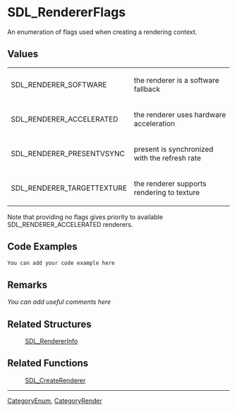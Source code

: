 
= SDL_RendererFlags =
An enumeration of flags used when creating a rendering context.


== Values ==
{|
|SDL_RENDERER_SOFTWARE
|the renderer is a software fallback
|-
|SDL_RENDERER_ACCELERATED
|the renderer uses hardware acceleration
|-
|SDL_RENDERER_PRESENTVSYNC
|present is synchronized with the refresh rate
|-
|SDL_RENDERER_TARGETTEXTURE
|the renderer supports rendering to texture
|}

Note that providing no flags gives priority to available SDL_RENDERER_ACCELERATED renderers.

== Code Examples ==
<syntaxhighlight lang='c++'>
You can add your code example here
</syntaxhighlight>

== Remarks ==
''You can add useful comments here''

== Related Structures ==
:[[SDL_RendererInfo]]

== Related Functions ==
:[[SDL_CreateRenderer]]

----
[[CategoryEnum]], [[CategoryRender]]
